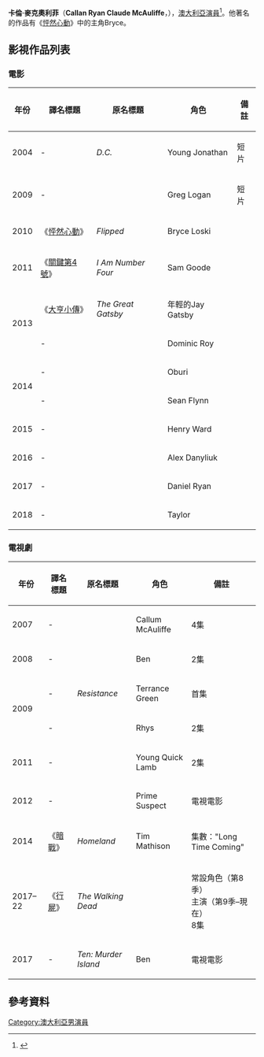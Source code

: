 {{noteTA
|G1=TV
|G2=Movie
}}
{{Infobox entertainer
| honorific_prefix          = 
| name                      = 卡倫·麥克奧利菲<br />Callan McAuliffe
| honorific_suffix          = 
| type                      = 男演員
| image                     = Callan McAuliffe at the Chivas Regal GQ Men of the Year Awards, November 2012.jpg
| image_size                = 220px
| caption                   = 2012年11月的麥克奧利菲
| real_name                 = 卡倫·萊恩·克勞德·麥克奧利菲
| native_name               = Callan Ryan Claude McAuliffe
| native_name_lang          = en
| romanized_name            = 
| english_name              = 
| nickname                  = 
| other_name                = 
| nationality               = {{AUS}}
| birth_date                = {{Birth date and age|1995|01|24}}
| birth_place               = {{AUS}}[[新南威爾斯州|新南威爾斯州]][[雪梨_(城市)|雪梨]]
| residence                 = 
| occupation                = [[演員|演員]]
| language                  = [[英語|英語]]
| education                 = 
| alma_mater                = [[斯高茨中學|斯高茨中學]]<ref name="Sams">{{cite news |first=Christine |last=Sams |title=Hollywood flips out over Callan |newspaper=The Sydney Morning Herald |date=25 October 2009 |url=http://www.smh.com.au/articles/2009/10/24/1256147923198.html |accessdate=24 June 2010 |archive-date=2010-02-05 |archive-url=https://web.archive.org/web/20100205073557/http://www.smh.com.au/articles/2009/10/24/1256147923198.html |dead-url=no }}</ref>
| religion                  = 
| spouse                    = 
| children                  = 
| parents                   = 
| relatives                 = 
| origin_place              = 
| debut_date                = 
| debut_work                = 《{{tsl|en|Comedy Inc.}}》
| famous_works              = 《[[怦然心動_(電影)|怦然心動]]》
| notable_roles             = 
| years_active              = 2007年至今
| label                     = 
| agent_company             = 
| signature                 = 
| website                   = {{URL|http://www.callanmcauliffe.com/}}
| IMDb                      = 2786608
| awards                    = 
}}
'''卡倫·麥克奧利菲'''（'''Callan Ryan Claude McAuliffe'''，{{bd|1995年|1月24日}}），[[澳大利亞|澳大利亞]][[演員|演員]]<ref name="UNICEF Australia">{{cite web|title=Aussie actor Callan McAuliffe joins UNICEF Australia ambassador family|url=http://www.unicef.org.au/|website=http://www.unicef.org.au/Media/Media-Releases/November-2013/Aussie-actor-Callan-McAuliffe-joins-UNICEF-Austral.aspx|publisher=UNICEF Australia|accessdate=25 November 2013|archive-date=2017-01-18|archive-url=https://web.archive.org/web/20170118093038/http://www.unicef.org.au/|dead-url=no}}</ref>。他著名的作品有《[[怦然心動_(電影)|怦然心動]]》中的主角Bryce。

== 影視作品列表 ==
=== 電影 ===
{| class="wikitable sortable"
|-
! 年份
! 譯名標題
! 原名標題
! 角色
! class="unsortable"| 備註
|-
| 2004
| -
| ''D.C.''
| Young Jonathan
| 短片
|-
| 2009
| -
| ''{{link-en|Boys on Film|Boys on Film|Franswa Sharl}}''
| Greg Logan
| 短片
|-
| 2010
| 《[[怦然心動_(電影)|怦然心動]]》
| ''Flipped''
| Bryce Loski
|
|-
| 2011
| 《[[關鍵第4號|關鍵第4號]]》
| ''I Am Number Four''
| Sam Goode
|
|-
| rowspan="2"| 2013
| 《[[大亨小傳_(2013年電影)|大亨小傳]]》
| ''The Great Gatsby''
| 年輕的Jay Gatsby
|
|-
| -
| ''{{link-en|Beneath the Harvest Sky|Beneath the Harvest Sky}}''
| Dominic Roy
|
|-
| rowspan="2"| 2014
| -
| ''{{link-en|Kite (2014 film)|Kite (2014 film)|Kite}}''
| Oburi
|
|-
| -
| ''{{link-en|Robot Overlords|Robot Overlords}}''
| Sean Flynn
|
|-
| 2015
| -
| ''{{link-en|The Stanford Prison Experiment (film)|The Stanford Prison Experiment (film)|The Stanford Prison Experiment}}''
| Henry Ward
|
|-
| 2016
| -
| ''{{link-en|Hacker (film)|Hacker (film)|Hacker}}''
| Alex Danyliuk
|
|-
| 2017
| -
| ''{{link-en|The Legend of Ben Hall|The Legend of Ben Hall}}''
| Daniel Ryan
|
|-
| 2018
| -
| ''{{link-en|Summer Night (2018 film)|Summer Night (2018 film)|Summer Night}}''
| Taylor
|
|}

=== 電視劇 ===
{| class="wikitable sortable"
|-
! 年份
! 譯名標題
! 原名標題
! 角色
! class="unsortable"| 備註
|-
| 2007
| -
| ''{{link-en|Comedy Inc.|Comedy Inc.}}''
| Callum McAuliffe
| 4集
|-
| 2008
| -
| ''{{link-en|Blue Water High|Blue Water High}}''
| Ben
| 2集
|-
| rowspan="2"| 2009
| -
| ''Resistance''
| Terrance Green
| 首集
|-
| -
| ''{{link-en|Packed to the Rafters|Packed to the Rafters}}''
| Rhys
| 2集
|-
| 2011
| -
| ''{{link-en|Cloudstreet (miniseries)|Cloudstreet (miniseries)|Cloudstreet}}''
| Young Quick Lamb
| 2集
|-
| 2012
| -
| ''{{link-en|Underground: The Julian Assange Story|Underground: The Julian Assange Story}}''
| Prime Suspect
| 電視電影
|-
| 2014
| 《[[暗戰_(電視劇)|暗戰]]》
| ''Homeland''
| Tim Mathison
| 集數："Long Time Coming"
|-
| 2017–22
| 《[[行屍|行屍]]》
| ''The Walking Dead''
| {{link-en|Alden (The Walking Dead)|Alden (The Walking Dead)|Alden}}
| 常設角色（第8季）<br />主演（第9季–現在）<br />8集
|-
| 2017
| -
| ''Ten: Murder Island''
| Ben
| 電視電影
|}

== 參考資料 ==
{{reflist}}

[[Category:澳大利亞男演員|Category:澳大利亞男演員]]